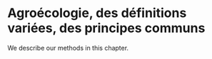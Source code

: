 # Agroécologie, des définitions variées, des principes communs {#agroecologie}

We describe our methods in this chapter.
